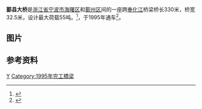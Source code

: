 {{Infobox_Bridge
|bridge_name=鄞县大桥 
|image=Yinxian Bridge 1.jpg
|official_name=
|carries= [[鄞县大道|鄞县大道]]
|crosses=[[奉化江|奉化江]]
|locale=[[浙江省|浙江省]][[寧波市|寧波市]][[海曙区|海曙区]]、[[鄞州区|鄞州区]]
|length={{convert|330|m|ft|0}}
|width= {{convert|32.5|m|ft|0}}
|open=1995年
|coordinates={{coord|29|49|15.40|N|121|30|57.81|E|display=inline,title}}
}}

'''鄞县大桥'''是[[浙江省|浙江省]][[宁波市|宁波市]][[海曙区|海曙区]]和[[鄞州区|鄞州区]]间的一座跨[[奉化江|奉化江]]桥梁桥长330米，桥宽32.5米，设计最大荷载55吨。<ref>{{Cite web|url=http://news.163.com/11/1111/08/7IIM7ANU00014AED.html |title=鄞县大桥将大修 |access-date=2011-12-07 |archive-url=https://web.archive.org/web/20161010213409/http://news.163.com/11/1111/08/7IIM7ANU00014AED.html |archive-date=2016-10-10 |dead-url=yes }}</ref>，于1995年通车<ref>{{Cite web|title=鄞县大桥大修工程竣工 下周一将恢复正常通行-新闻中心-中国宁波网|url=http://www.cnnb.com.cn/xinwen/system/2012/07/12/007379713.shtml|accessdate=2021-02-10|work=www.cnnb.com.cn|archive-date=2021-02-10|archive-url=https://web.archive.org/web/20210210130958/http://www.cnnb.com.cn/xinwen/system/2012/07/12/007379713.shtml|dead-url=no}}</ref>。
== 图片 ==
{{Gallery
|title=
|footer=
|width=150
|lines=1
|align=center
|File:Yinxian Bridge 2.jpg|
|File:Yinxian Bridge 3.jpg|
}}

== 参考资料 ==
{{reflist}}

{{宁波桥梁}}
{{Crossings navbox
|structure= 跨河设施
|place= [[奉化江|奉化江]]
|bridge= 鄞县大桥
|bridge signs= [[鄞县大道|鄞县大道]]
|upstream= [[鄞州大桥|鄞州大桥]]
|upstream signs= [[鄞州大道|鄞州大道]]  
|downstream= [[雅渡站|雅渡]]-[[庙堰站|庙堰]]区间隧道
|downstream signs= [[File:NBRT_Line_5_icon.svg|40px]]
}}
{{Bridge-stub}}

[[Category:宁波桥梁|Y]]
[[Category:1995年完工橋梁|Category:1995年完工橋梁]]